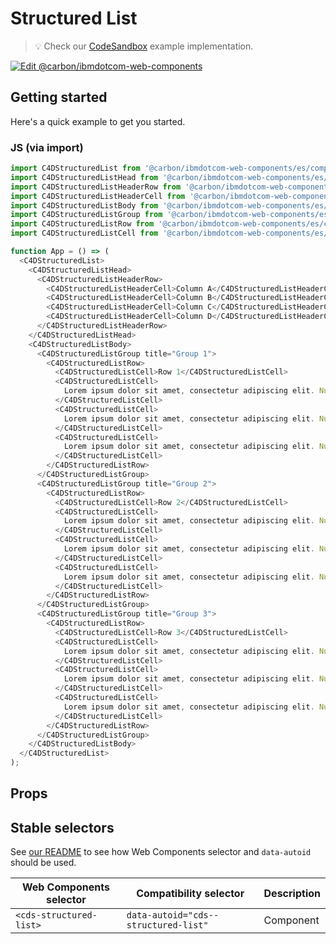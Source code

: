 
# Structured List

> 💡 Check our
> [CodeSandbox](https://githubbox.com/carbon-design-system/carbon-for-ibm-dotcom/tree/main/packages/web-components/examples/codesandbox/components-react/structured-list)
> example implementation.

[![Edit @carbon/ibmdotcom-web-components](https://codesandbox.io/static/img/play-codesandbox.svg)](https://githubbox.com/carbon-design-system/carbon-for-ibm-dotcom/tree/main/packages/web-components/examples/codesandbox/components-react/structured-list)

## Getting started

Here's a quick example to get you started.

### JS (via import)

```javascript
import C4DStructuredList from '@carbon/ibmdotcom-web-components/es/components-react/structured-list/structured-list';
import C4DStructuredListHead from '@carbon/ibmdotcom-web-components/es/components-react/structured-list/structured-list-head';
import C4DStructuredListHeaderRow from '@carbon/ibmdotcom-web-components/es/components-react/structured-list/structured-list-header-row';
import C4DStructuredListHeaderCell from '@carbon/ibmdotcom-web-components/es/components-react/structured-list/structured-list-header-cell';
import C4DStructuredListBody from '@carbon/ibmdotcom-web-components/es/components-react/structured-list/structured-list-body';
import C4DStructuredListGroup from '@carbon/ibmdotcom-web-components/es/components-react/structured-list/structured-list-group';
import C4DStructuredListRow from '@carbon/ibmdotcom-web-components/es/components-react/structured-list/structured-list-row';
import C4DStructuredListCell from '@carbon/ibmdotcom-web-components/es/components-react/structured-list/structured-list-cell';

function App = () => (
  <C4DStructuredList>
    <C4DStructuredListHead>
      <C4DStructuredListHeaderRow>
        <C4DStructuredListHeaderCell>Column A</C4DStructuredListHeaderCell>
        <C4DStructuredListHeaderCell>Column B</C4DStructuredListHeaderCell>
        <C4DStructuredListHeaderCell>Column C</C4DStructuredListHeaderCell>
        <C4DStructuredListHeaderCell>Column D</C4DStructuredListHeaderCell>
      </C4DStructuredListHeaderRow>
    </C4DStructuredListHead>
    <C4DStructuredListBody>
      <C4DStructuredListGroup title="Group 1">
        <C4DStructuredListRow>
          <C4DStructuredListCell>Row 1</C4DStructuredListCell>
          <C4DStructuredListCell>
            Lorem ipsum dolor sit amet, consectetur adipiscing elit. Nunc dui magna, finibus id tortor sed, aliquet bibendum augue. Aenean posuere sem vel euismod dignissim.
          </C4DStructuredListCell>
          <C4DStructuredListCell>
            Lorem ipsum dolor sit amet, consectetur adipiscing elit. Nunc dui magna, finibus id tortor sed, aliquet bibendum augue. Aenean posuere sem vel euismod dignissim.
          </C4DStructuredListCell>
          <C4DStructuredListCell>
            Lorem ipsum dolor sit amet, consectetur adipiscing elit. Nunc dui magna, finibus id tortor sed, aliquet bibendum augue. Aenean posuere sem vel euismod dignissim.
          </C4DStructuredListCell>
        </C4DStructuredListRow>
      </C4DStructuredListGroup>
      <C4DStructuredListGroup title="Group 2">
        <C4DStructuredListRow>
          <C4DStructuredListCell>Row 2</C4DStructuredListCell>
          <C4DStructuredListCell>
            Lorem ipsum dolor sit amet, consectetur adipiscing elit. Nunc dui magna, finibus id tortor sed, aliquet bibendum augue. Aenean posuere sem vel euismod dignissim.
          </C4DStructuredListCell>
          <C4DStructuredListCell>
            Lorem ipsum dolor sit amet, consectetur adipiscing elit. Nunc dui magna, finibus id tortor sed, aliquet bibendum augue. Aenean posuere sem vel euismod dignissim.
          </C4DStructuredListCell>
          <C4DStructuredListCell>
            Lorem ipsum dolor sit amet, consectetur adipiscing elit. Nunc dui magna, finibus id tortor sed, aliquet bibendum augue. Aenean posuere sem vel euismod dignissim.
          </C4DStructuredListCell>
        </C4DStructuredListRow>
      </C4DStructuredListGroup>
      <C4DStructuredListGroup title="Group 3">
        <C4DStructuredListRow>
          <C4DStructuredListCell>Row 3</C4DStructuredListCell>
          <C4DStructuredListCell>
            Lorem ipsum dolor sit amet, consectetur adipiscing elit. Nunc dui magna, finibus id tortor sed, aliquet bibendum augue. Aenean posuere sem vel euismod dignissim.
          </C4DStructuredListCell>
          <C4DStructuredListCell>
            Lorem ipsum dolor sit amet, consectetur adipiscing elit. Nunc dui magna, finibus id tortor sed, aliquet bibendum augue. Aenean posuere sem vel euismod dignissim.
          </C4DStructuredListCell>
          <C4DStructuredListCell>
            Lorem ipsum dolor sit amet, consectetur adipiscing elit. Nunc dui magna, finibus id tortor sed, aliquet bibendum augue. Aenean posuere sem vel euismod dignissim.
          </C4DStructuredListCell>
        </C4DStructuredListRow>
      </C4DStructuredListGroup>
    </C4DStructuredListBody>
  </C4DStructuredList>
);
```

## Props

<Props of={PropTypesRef} />

## Stable selectors

See
[our README](https://github.com/carbon-design-system/carbon-for-ibm-dotcom/tree/main/packages/web-components#stable-selectors-for-analytics-and-integratione2e-testing-in-web-components)
to see how Web Components selector and `data-autoid` should be used.

| Web Components selector | Compatibility selector               | Description |
| ----------------------- | ------------------------------------ | ----------- |
| `<cds-structured-list>` | `data-autoid="cds--structured-list"` | Component   |

<Description markdown={contributing} />
